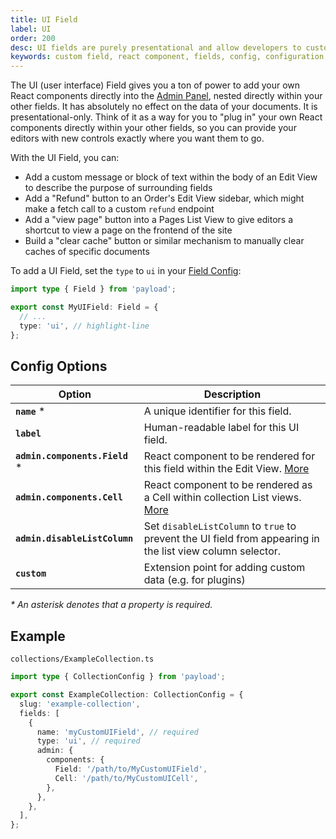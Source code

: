 ```yaml
---
title: UI Field
label: UI
order: 200
desc: UI fields are purely presentational and allow developers to customize the Admin Panel to a very fine degree, including adding actions and other functions.
keywords: custom field, react component, fields, config, configuration, documentation, Content Management System, cms, headless, javascript, node, react, nextjs
---
```


The UI (user interface) Field gives you a ton of power to add your own React components directly into the [Admin Panel](../admin/overview), nested directly within your other fields. It has absolutely no effect on the data of your documents. It is presentational-only. Think of it as a way for you to "plug in" your own React components directly within your other fields, so you can provide your editors with new controls exactly where you want them to go.

With the UI Field, you can:

- Add a custom message or block of text within the body of an Edit View to describe the purpose of surrounding fields
- Add a "Refund" button to an Order's Edit View sidebar, which might make a fetch call to a custom `refund` endpoint
- Add a "view page" button into a Pages List View to give editors a shortcut to view a page on the frontend of the site
- Build a "clear cache" button or similar mechanism to manually clear caches of specific documents

To add a UI Field, set the `type` to `ui` in your [Field Config](./overview):

```ts
import type { Field } from 'payload';

export const MyUIField: Field = {
  // ...
  type: 'ui', // highlight-line
};
```

## Config Options

| Option                          | Description                                                                                                |
| ------------------------------- | ---------------------------------------------------------------------------------------------------------- |
| **`name`** \*                   | A unique identifier for this field.                                                                        |
| **`label`**                     | Human-readable label for this UI field.                                                                    |
| **`admin.components.Field`** \* | React component to be rendered for this field within the Edit View. [More](../admin/components/#field)     |
| **`admin.components.Cell`**     | React component to be rendered as a Cell within collection List views. [More](../admin/components/#field)  |
| **`admin.disableListColumn`**   | Set `disableListColumn` to `true` to prevent the UI field from appearing in the list view column selector. |
| **`custom`**                    | Extension point for adding custom data (e.g. for plugins)                                                  |

_\* An asterisk denotes that a property is required._

## Example

`collections/ExampleCollection.ts`

```ts
import type { CollectionConfig } from 'payload';

export const ExampleCollection: CollectionConfig = {
  slug: 'example-collection',
  fields: [
    {
      name: 'myCustomUIField', // required
      type: 'ui', // required
      admin: {
        components: {
          Field: '/path/to/MyCustomUIField',
          Cell: '/path/to/MyCustomUICell',
        },
      },
    },
  ],
};
```
